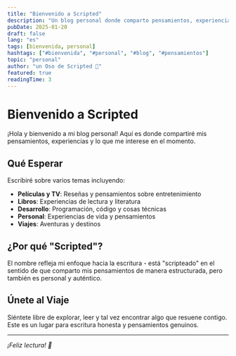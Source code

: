 ```yaml
---
title: "Bienvenido a Scripted"
description: "Un blog personal donde comparto pensamientos, experiencias y lo que me interesa"
pubDate: 2025-01-20
draft: false
lang: "es"
tags: [bienvenida, personal]
hashtags: ["#bienvenida", "#personal", "#blog", "#pensamientos"]
topic: "personal"
author: "un Oso de Scripted 🐻"
featured: true
readingTime: 3
---
```


# Bienvenido a Scripted

¡Hola y bienvenido a mi blog personal! Aquí es donde compartiré mis pensamientos, experiencias y lo que me interese en el momento.

## Qué Esperar

Escribiré sobre varios temas incluyendo:
- **Películas y TV**: Reseñas y pensamientos sobre entretenimiento
- **Libros**: Experiencias de lectura y literatura
- **Desarrollo**: Programación, código y cosas técnicas
- **Personal**: Experiencias de vida y pensamientos
- **Viajes**: Aventuras y destinos

## ¿Por qué "Scripted"?

El nombre refleja mi enfoque hacia la escritura - está "scripteado" en el sentido de que comparto mis pensamientos de manera estructurada, pero también es personal y auténtico.

## Únete al Viaje

Siéntete libre de explorar, leer y tal vez encontrar algo que resuene contigo. Este es un lugar para escritura honesta y pensamientos genuinos.

---

*¡Feliz lectura! 🚀*
